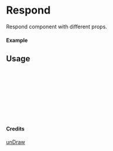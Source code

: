 
<Meta of={Respond} title="unDraw/Respond" />

# Respond

Respond component with different props.

#### Example

<Canvas of={Respond.Primary} />

## Usage

```ts
import { Respond } from "yadl-ui";

const Example = () => {
  return (
      <Respond />
  );
};

export default Example;
```

#### Credits
[unDraw](https://undraw.co/illustrations)
